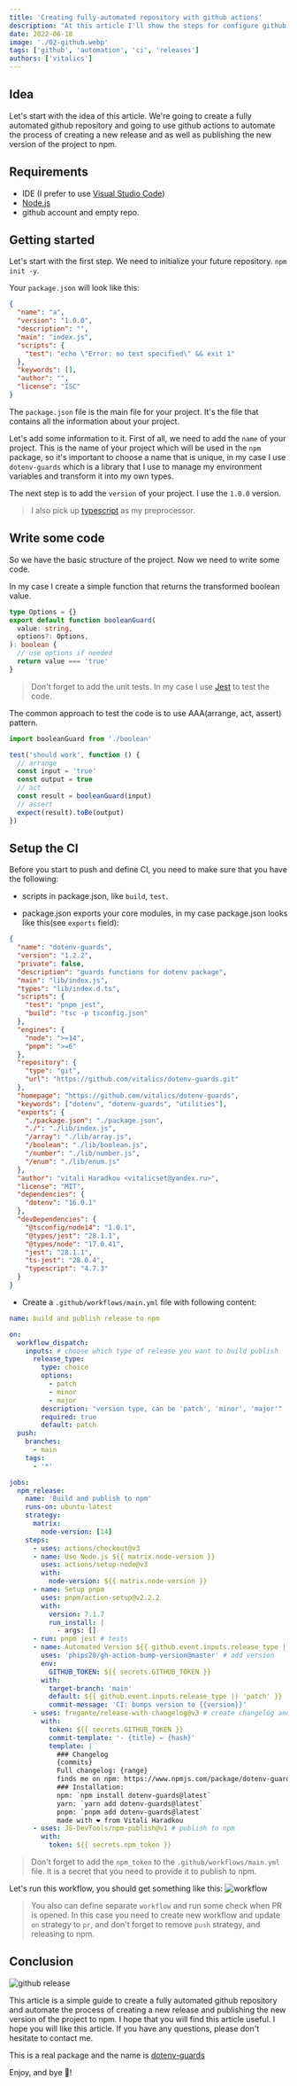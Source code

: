```yaml
---
title: 'Creating fully-automated repository with github actions'
description: "At this article I'll show the steps for configure github actions for publishing and automating releases"
date: 2022-06-18
image: './02-github.webp'
tags: ['github', 'automation', 'ci', 'releases']
authors: ['vitalics']
---
```


## Idea

Let's start with the idea of this article. We're going to create a fully automated github repository and going to use github actions to automate the process of creating a new release and as well as publishing the new version of the project to npm.

## Requirements

- IDE (I prefer to use [Visual Studio Code](https://code.visualstudio.com/))
- [Node.js](https://nodejs.org/en/download/)
- github account and empty repo.

## Getting started

Let's start with the first step. We need to initialize your future repository.
`npm init -y`.

Your `package.json` will look like this:

```json title="package.json"
{
  "name": "a",
  "version": "1.0.0",
  "description": "",
  "main": "index.js",
  "scripts": {
    "test": "echo \"Error: no test specified\" && exit 1"
  },
  "keywords": [],
  "author": "",
  "license": "ISC"
}
```

The `package.json` file is the main file for your project. It's the file that contains all the information about your project.

Let's add some information to it. First of all, we need to add the `name` of your project. This is the name of your project which will be used in the `npm` package, so it's important to choose a name that is unique, in my case I use `dotenv-guards` which is a library that I use to manage my environment variables and transform it into my own types.

The next step is to add the `version` of your project. I use the `1.0.0` version.

> I also pick up [typescript](https://www.typescriptlang.org/) as my preprocessor.

## Write some code

So we have the basic structure of the project. Now we need to write some code.

In my case I create a simple function that returns the transformed boolean value.

```ts title="src/boolean.ts"
type Options = {}
export default function booleanGuard(
  value: string,
  options?: Options,
): boolean {
  // use options if needed
  return value === 'true'
}
```

> Don't forget to add the unit tests. In my case I use [Jest](https://jestjs.io/) to test the code.

The common approach to test the code is to use AAA(arrange, act, assert) pattern.

```ts title="src/boolean.test.ts"
import booleanGuard from './boolean'

test('should work', function () {
  // arrange
  const input = 'true'
  const output = true
  // act
  const result = booleanGuard(input)
  // assert
  expect(result).toBe(output)
})
```

## Setup the CI

Before you start to push and define CI, you need to make sure that you have the following:

- scripts in package.json, like `build`, `test`.

- package.json exports your core modules, in my case package.json looks like this(see `exports` field):

```json title="package.json"
{
  "name": "dotenv-guards",
  "version": "1.2.2",
  "private": false,
  "description": "guards functions for dotenv package",
  "main": "lib/index.js",
  "types": "lib/index.d.ts",
  "scripts": {
    "test": "pnpm jest",
    "build": "tsc -p tsconfig.json"
  },
  "engines": {
    "node": ">=14",
    "pnpm": ">=6"
  },
  "repository": {
    "type": "git",
    "url": "https://github.com/vitalics/dotenv-guards.git"
  },
  "homepage": "https://github.com/vitalics/dotenv-guards",
  "keywords": ["dotenv", "dotenv-guards", "utilities"],
  "exports": {
    "./package.json": "./package.json",
    "./": "./lib/index.js",
    "/array": "./lib/array.js",
    "/boolean": "./lib/boolean.js",
    "/number": "./lib/number.js",
    "/enum": "./lib/enum.js"
  },
  "author": "vitali Haradkou <vitalicset@yandex.ru>",
  "license": "MIT",
  "dependencies": {
    "dotenv": "16.0.1"
  },
  "devDependencies": {
    "@tsconfig/node14": "1.0.1",
    "@types/jest": "28.1.1",
    "@types/node": "17.0.41",
    "jest": "28.1.1",
    "ts-jest": "28.0.4",
    "typescript": "4.7.3"
  }
}
```

- Create a `.github/workflows/main.yml` file with following content:

```yml title=".github/build_release.yaml"
name: build and publish release to npm

on:
  workflow_dispatch:
    inputs: # choose which type of release you want to build publish
      release_type:
        type: choice
        options:
          - patch
          - minor
          - major
        description: "version type, can be 'patch', 'minor', 'major'"
        required: true
        default: patch
  push:
    branches:
      - main
    tags:
      - '*'

jobs:
  npm_release:
    name: 'Build and publish to npm'
    runs-on: ubuntu-latest
    strategy:
      matrix:
        node-version: [14]
    steps:
      - uses: actions/checkout@v3
      - name: Use Node.js ${{ matrix.node-version }}
        uses: actions/setup-node@v3
        with:
          node-version: ${{ matrix.node-version }}
      - name: Setup pnpm
        uses: pnpm/action-setup@v2.2.2
        with:
          version: 7.1.7
          run_install: |
            - args: []
      - run: pnpm jest # tests
      - name: Automated Version ${{ github.event.inputs.release_type || 'patch' }}
        uses: 'phips28/gh-action-bump-version@master' # add version
        env:
          GITHUB_TOKEN: ${{ secrets.GITHUB_TOKEN }}
        with:
          target-branch: 'main'
          default: ${{ github.event.inputs.release_type || 'patch' }}
          commit-message: 'CI: bumps version to {{version}}'
      - uses: fregante/release-with-changelog@v3 # create changelog and github release
        with:
          token: ${{ secrets.GITHUB_TOKEN }}
          commit-template: '- {title} ← {hash}'
          template: |
            ### Changelog
            {commits}
            Full changelog: {range}
            finds me on npm: https://www.npmjs.com/package/dotenv-guards
            ### Installation:
            npm: `npm install dotenv-guards@latest`
            yarn: `yarn add dotenv-guards@latest`
            pnpm: `pnpm add dotenv-guards@latest`
            made with ❤ from Vitali Haradkou
      - uses: JS-DevTools/npm-publish@v1 # publish to npm
        with:
          token: ${{ secrets.npm_token }}
```

> Don't forget to add the `npm_token` to the `.github/workflows/main.yml` file. It is a secret that you need to provide it to publish to npm.

Let's run this workflow, you should get something like this:
![workflow](./02-conclusion.png)

> You also can define separate `workflow` and run some check when PR is opened. In this case you need to create new workflow and update `on` strategy to `pr`, and don't forget to remove `push` strategy, and releasing to npm.

## Conclusion

![github release](./02-github.webp)

This article is a simple guide to create a fully automated github repository and automate the process of creating a new release and publishing the new version of the project to npm. I hope that you will find this article useful. I hope you will like this article. If you have any questions, please don't hesitate to contact me.

This is a real package and the name is [dotenv-guards](https://github.com/vitalics/dotenv-guards)

Enjoy, and bye 👋!
